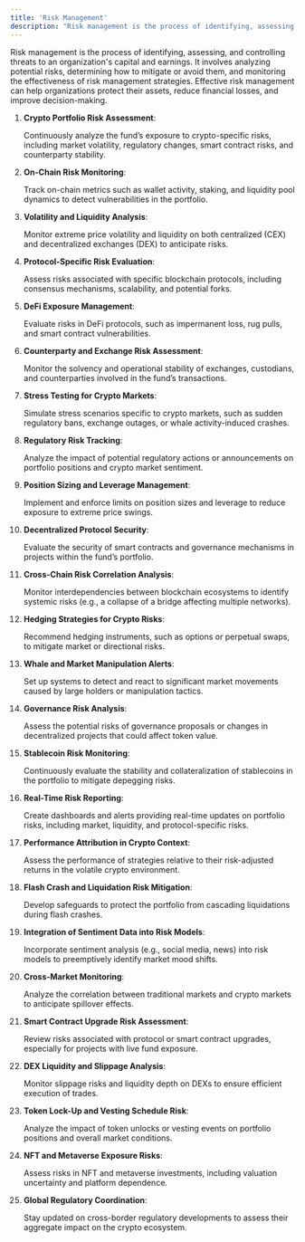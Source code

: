 ```yaml
---
title: 'Risk Management'
description: "Risk management is the process of identifying, assessing, and controlling threats to an organization's capital and earnings."
---
```


Risk management is the process of identifying, assessing, and controlling threats to an organization's capital and earnings. It involves analyzing potential risks, determining how to mitigate or avoid them, and monitoring the effectiveness of risk management strategies. Effective risk management can help organizations protect their assets, reduce financial losses, and improve decision-making.

1. **Crypto Portfolio Risk Assessment**:

    Continuously analyze the fund’s exposure to crypto-specific risks, including market volatility, regulatory changes, smart contract risks, and counterparty stability.

2. **On-Chain Risk Monitoring**:

    Track on-chain metrics such as wallet activity, staking, and liquidity pool dynamics to detect vulnerabilities in the portfolio.

3. **Volatility and Liquidity Analysis**:

    Monitor extreme price volatility and liquidity on both centralized (CEX) and decentralized exchanges (DEX) to anticipate risks.

4. **Protocol-Specific Risk Evaluation**:

    Assess risks associated with specific blockchain protocols, including consensus mechanisms, scalability, and potential forks.

5. **DeFi Exposure Management**:

    Evaluate risks in DeFi protocols, such as impermanent loss, rug pulls, and smart contract vulnerabilities.

6. **Counterparty and Exchange Risk Assessment**:

    Monitor the solvency and operational stability of exchanges, custodians, and counterparties involved in the fund’s transactions.

7. **Stress Testing for Crypto Markets**:

    Simulate stress scenarios specific to crypto markets, such as sudden regulatory bans, exchange outages, or whale activity-induced crashes.

8. **Regulatory Risk Tracking**:

    Analyze the impact of potential regulatory actions or announcements on portfolio positions and crypto market sentiment.

9. **Position Sizing and Leverage Management**:

    Implement and enforce limits on position sizes and leverage to reduce exposure to extreme price swings.

10. **Decentralized Protocol Security**:

    Evaluate the security of smart contracts and governance mechanisms in projects within the fund’s portfolio.

11. **Cross-Chain Risk Correlation Analysis**:

    Monitor interdependencies between blockchain ecosystems to identify systemic risks (e.g., a collapse of a bridge affecting multiple networks).

12. **Hedging Strategies for Crypto Risks**:

    Recommend hedging instruments, such as options or perpetual swaps, to mitigate market or directional risks.

13. **Whale and Market Manipulation Alerts**:

    Set up systems to detect and react to significant market movements caused by large holders or manipulation tactics.

14. **Governance Risk Analysis**:

    Assess the potential risks of governance proposals or changes in decentralized projects that could affect token value.

15. **Stablecoin Risk Monitoring**:

    Continuously evaluate the stability and collateralization of stablecoins in the portfolio to mitigate depegging risks.

16. **Real-Time Risk Reporting**:

    Create dashboards and alerts providing real-time updates on portfolio risks, including market, liquidity, and protocol-specific risks.

17. **Performance Attribution in Crypto Context**:

    Assess the performance of strategies relative to their risk-adjusted returns in the volatile crypto environment.

18. **Flash Crash and Liquidation Risk Mitigation**:

    Develop safeguards to protect the portfolio from cascading liquidations during flash crashes.

19. **Integration of Sentiment Data into Risk Models**:

    Incorporate sentiment analysis (e.g., social media, news) into risk models to preemptively identify market mood shifts.

20. **Cross-Market Monitoring**:

    Analyze the correlation between traditional markets and crypto markets to anticipate spillover effects.

21. **Smart Contract Upgrade Risk Assessment**:

    Review risks associated with protocol or smart contract upgrades, especially for projects with live fund exposure.

22. **DEX Liquidity and Slippage Analysis**:

    Monitor slippage risks and liquidity depth on DEXs to ensure efficient execution of trades.

23. **Token Lock-Up and Vesting Schedule Risk**:

    Analyze the impact of token unlocks or vesting events on portfolio positions and overall market conditions.

24. **NFT and Metaverse Exposure Risks**:

    Assess risks in NFT and metaverse investments, including valuation uncertainty and platform dependence.

25. **Global Regulatory Coordination**:

    Stay updated on cross-border regulatory developments to assess their aggregate impact on the crypto ecosystem.